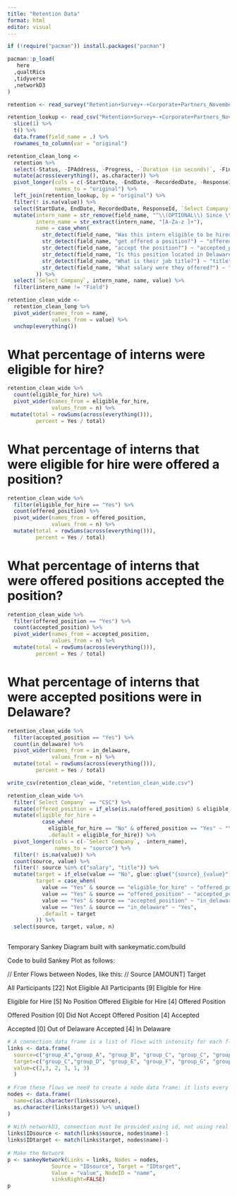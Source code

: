 ```yaml
---
title: "Retention Data"
format: html
editor: visual
---
```


```r
if (!require("pacman")) install.packages("pacman")

pacman::p_load(
   here
  ,qualtRics
  ,tidyverse
  ,networkD3
)
```

```r
retention <- read_survey("Retention+Survey+-+Corporate+Partners_November+7,+2023_11.34.csv")

retention_lookup <- read_csv("Retention+Survey+-+Corporate+Partners_November+7,+2023_11.34.csv") %>% 
  slice(1) %>% 
  t() %>% 
  data.frame(field_name = .) %>% 
  rownames_to_column(var = "original")
```


```r
retention_clean_long <-
  retention %>% 
  select(-Status, -IPAddress, -Progress, -`Duration (in seconds)`, -Finished, -RecipientLastName, -RecipientFirstName, -RecipientEmail, -ExternalReference, -LocationLatitude, -LocationLongitude, -DistributionChannel, -UserLanguage, -SolutionRevision, -ProjectCategory, -ProjectType) %>% 
  mutate(across(everything(), as.character)) %>% 
  pivot_longer(cols = c(-StartDate, -EndDate, -RecordedDate, -ResponseId, -`Select Company`),
               names_to = "original") %>% 
  left_join(retention_lookup, by = "original") %>% 
  filter(! is.na(value)) %>% 
  select(StartDate, EndDate, RecordedDate, ResponseId, `Select Company`, field_name, value) %>% 
  mutate(intern_name = str_remove(field_name, "^\\(OPTIONAL\\) Since \\[Field-1\\] was hired[:]{0,1} - "),
         intern_name = str_extract(intern_name, "[A-Za-z ]+"),
         name = case_when(
           str_detect(field_name, "Was this intern eligible to be hired at the completion of their internship?") ~ "eligible_for_hire",
           str_detect(field_name, "get offered a position?") ~ "offered_position",
           str_detect(field_name, "accept the position?") ~ "accepted_position",
           str_detect(field_name, "Is this position located in Delaware?") ~ "in_delaware",
           str_detect(field_name, "What is their job title?") ~ "title",
           str_detect(field_name, "What salary were they offered?") ~ "salary"
         )) %>% 
  select(`Select Company`, intern_name, name, value) %>% 
  filter(intern_name != "Field")
```

```r
retention_clean_wide <-
  retention_clean_long %>% 
  pivot_wider(names_from = name,
              values_from = value) %>% 
  unchop(everything())
```

# What percentage of interns were eligible for hire?
```r
retention_clean_wide %>% 
  count(eligible_for_hire) %>% 
  pivot_wider(names_from = eligible_for_hire,
              values_from = n) %>% 
 mutate(total = rowSums(across(everything())),
         percent = Yes / total)
```


# What percentage of interns that were eligible for hire were offered a position?
```r
retention_clean_wide %>% 
  filter(eligible_for_hire == "Yes") %>% 
  count(offered_position) %>% 
  pivot_wider(names_from = offered_position,
              values_from = n) %>% 
  mutate(total = rowSums(across(everything())),
         percent = Yes / total)
```

# What percentage of interns that were offered positions accepted the position?
```r
retention_clean_wide %>% 
  filter(offered_position == "Yes") %>% 
  count(accepted_position) %>% 
  pivot_wider(names_from = accepted_position,
              values_from = n) %>% 
  mutate(total = rowSums(across(everything())),
         percent = Yes / total)
```

# What percentage of interns that were accepted positions were in Delaware?
```r
retention_clean_wide %>% 
  filter(accepted_position == "Yes") %>% 
  count(in_delaware) %>% 
  pivot_wider(names_from = in_delaware,
              values_from = n) %>% 
  mutate(total = rowSums(across(everything())),
         percent = Yes / total)
```

```r
write_csv(retention_clean_wide, "retention_clean_wide.csv")
```

```r
retention_clean_wide %>% 
  filter(`Select Company` == "CSC") %>% 
  mutate(offered_position = if_else(is.na(offered_position) & eligible_for_hire == "Yes", "No", offered_position)) %>%
  mutate(eligible_for_hire = 
           case_when(
             eligible_for_hire == "No" & offered_position == "Yes" ~ "Yes",
             .default = eligible_for_hire)) %>%
  pivot_longer(cols = c(-`Select Company`, -intern_name),
               names_to = "source") %>% 
  filter(! is.na(value)) %>% 
  count(source, value) %>% 
  filter(! source %in% c("salary", "title")) %>% 
  mutate(target = if_else(value == "No", glue::glue("{source}_{value}"), NA_character_),
         target = case_when(
           value == "Yes" & source == "eligible_for_hire" ~ "offered_position",
           value == "Yes" & source == "offered_position" ~ "accepted_position",
           value == "Yes" & source == "accepted_position" ~ "in_delaware",
           value == "Yes" & source == "in_delaware" ~ "Yes",
           .default = target
         )) %>% 
  select(source, target, value, n)
  
```

Temporary Sankey Diagram built with sankeymatic.com/build

Code to build Sankey Plot as follows:


// Enter Flows between Nodes, like this:
//         Source [AMOUNT] Target

All Participants [22] Not Eligible
All Participants [9] Eligible for Hire

Eligible for Hire [5] No Position Offered
Eligible for Hire [4] Offered Position


Offered Position [0] Did Not Accept
Offered Position [4] Accepted

Accepted [0] Out of Delaware
Accepted [4] In Delaware



```r
# A connection data frame is a list of flows with intensity for each flow
links <- data.frame(
  source=c("group_A","group_A", "group_B", "group_C", "group_C", "group_E"), 
  target=c("group_C","group_D", "group_E", "group_F", "group_G", "group_H"), 
  value=c(2,3, 2, 3, 1, 3)
  )
 
# From these flows we need to create a node data frame: it lists every entities involved in the flow
nodes <- data.frame(
  name=c(as.character(links$source), 
  as.character(links$target)) %>% unique()
)
 
# With networkD3, connection must be provided using id, not using real name like in the links dataframe.. So we need to reformat it.
links$IDsource <- match(links$source, nodes$name)-1 
links$IDtarget <- match(links$target, nodes$name)-1
 
# Make the Network
p <- sankeyNetwork(Links = links, Nodes = nodes,
              Source = "IDsource", Target = "IDtarget",
              Value = "value", NodeID = "name", 
              sinksRight=FALSE)
p
```

